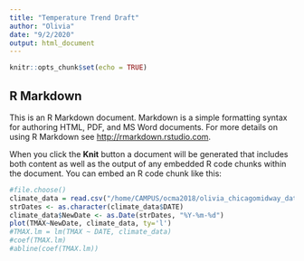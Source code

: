```yaml
---
title: "Temperature Trend Draft"
author: "Olivia"
date: "9/2/2020"
output: html_document
---
```


```r
knitr::opts_chunk$set(echo = TRUE)
```

## R Markdown

This is an R Markdown document. Markdown is a simple formatting syntax for authoring HTML, PDF, and MS Word documents. For more details on using R Markdown see <http://rmarkdown.rstudio.com>.

When you click the **Knit** button a document will be generated that includes both content as well as the output of any embedded R code chunks within the document. You can embed an R code chunk like this:

```r
#file.choose()
climate_data = read.csv("/home/CAMPUS/ocma2018/olivia_chicagomidway_data.csv") 
strDates <- as.character(climate_data$DATE)
climate_data$NewDate <- as.Date(strDates, "%Y-%m-%d")
plot(TMAX~NewDate, climate_data, ty='l')
#TMAX.lm = lm(TMAX ~ DATE, climate_data)
#coef(TMAX.lm)
#abline(coef(TMAX.lm))
```

